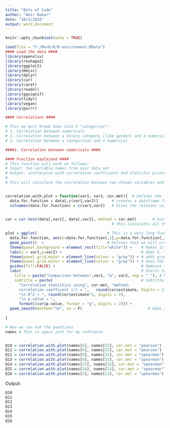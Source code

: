 ---
title: "Bits of Code"
author: "Amir Nakar"
date: "10/1/2020"
output: word_document
---

```{r setup, include=FALSE}
knitr::opts_chunk$set(echo = TRUE)
```

```{r, include=FALSE}
load(file = "F:/MorK/R/R-environment.RData")
#### Load the data ####
library(openxlsx)
library(reshape2)
library(ggplot2)
library(Hmisc) 
library(dplyr)
library(car)
library(caret)
library(readxl)
library(ggsignif)
library(tidyr)
library(vegan)
library(purrr)
```
 

```{r message=FALSE, warning=FALSE}
#### Correlations ####

# This we must break down into 3 "categories":
# 1. Correlation between numericals 
# 2. Correlation between a binary category (like gender) and a numerical
# 3. Correlation between a categorical and a numerical

####1. Correlation between numericals ####

#### Function explained ####
# This function will work as follows: 
# Input: two variable names from your data set
# Output: scatterplot with correlation coefficents and statistic printed on it
#
# This will calculate the correlation between two chosen variables and plot it


correlation.with.plot = function(var1, var2, cor.met){  # Defines the function requiring two parameters. cor.met needs to be either "pearson" or "spearman"
  data.for.function = data[,c(var1,var2)]      # creates a dataframe from your data which is only the two parameters you chose
  colnames(data.for.function) = c(var1,var2)   # Gives the relevant columns names (for later)

  
cor = cor.test(data[,var1], data[,var2], method = cor.met)       # tests the correlation between the two variables
                                               # This calculates all the values we need: r and p-val

plot = ggplot(                               # This is a very long function to create the plot
  data.for.function, aes(x=data.for.function[,1],y=data.for.function[,2])) +                # Defines the relevant data
  geom_point()  +                            # Defines that we will create a scatter plot
  theme(panel.background = element_rect(fill="white")) +    # Makes it visually clean
  labs(x = var1,y=var2) +                                   # Adds X, Y axis labels
  theme(panel.grid.major = element_line(colour = "gray")) + # adds gray lines on the Y axis
  theme(panel.grid.minor = element_line(colour = "gray")) + # does the same
  guides(fill=FALSE) +                                      # Removes the legend (not needed for this)
  labs(                                                     # Starts to create the complicated titles
    title = paste("Comparison between",var1, "&", var2, sep = " "), # Main title: Comparison between the two variables
    subtitle = paste(                                       # Subtitle: gives the different statistics pasted together
      "Correlation statistics using", cor.met, "method:
      correlation coefficent (r) = ",   round(cor$estimate, digits = 2), 
      "\n R^2 = ", round(cor$estimate^2, digits = 2), 
      "\n p-value = ", 
      formatC(cor$p.value, format = "g", digits = 2))) +
  geom_smooth(method="lm", se = F)                             # Adds a linear correlation line to the figure
  
}

# Now we can ask the questions
names # This is again just for my reference


Q10 = correlation.with.plot(names[6], names[32], cor.met = "pearson")  # hours of use VS. SUM.OLD
Q11 = correlation.with.plot(names[6], names[33], cor.met = "pearson")  # hours of use VS. SUM.NEW
Q12 = correlation.with.plot(names[9], names[32], cor.met = "spearman")  # easy VS. SUM.OLD
Q13 = correlation.with.plot(names[9], names[33], cor.met = "spearman")  # easy VS. SUM.NEW
Q14 = correlation.with.plot(names[15], names[32], cor.met = "spearman") # n.menu2 VS. SUM.OLD
Q15 = correlation.with.plot(names[14], names[33], cor.met = "spearman") # n.menu1 VS. SUM.NEW
Q16 = correlation.with.plot(names[3], names[11], cor.met = "spearman")  # age VS. minutes

```

Output:
```{r message=FALSE, warning=FALSE, echo=FALSE}
Q10
Q11
Q12
Q13
Q14
Q15
Q16



```
